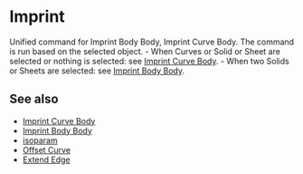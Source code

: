 
# Imprint

<Reference shortcut="Shift + I" command="Imprint" button="" />

Unified command for Imprint Body Body, Imprint Curve Body. The command is run based on the selected object.
     - When Curves or Solid or Sheet are selected or nothing is selected: see [Imprint Curve Body](./imprint-curve-body).
     - When two Solids or Sheets are selected: see [Imprint Body Body](./imprint-body-body).

## See also
- [Imprint Curve Body](./imprint-curve-body)
- [Imprint Body Body](./imprint-body-body)
- [isoparam](./isoparam)
- [Offset Curve](./offset-curve)
- [Extend Edge](./extend-edge)









